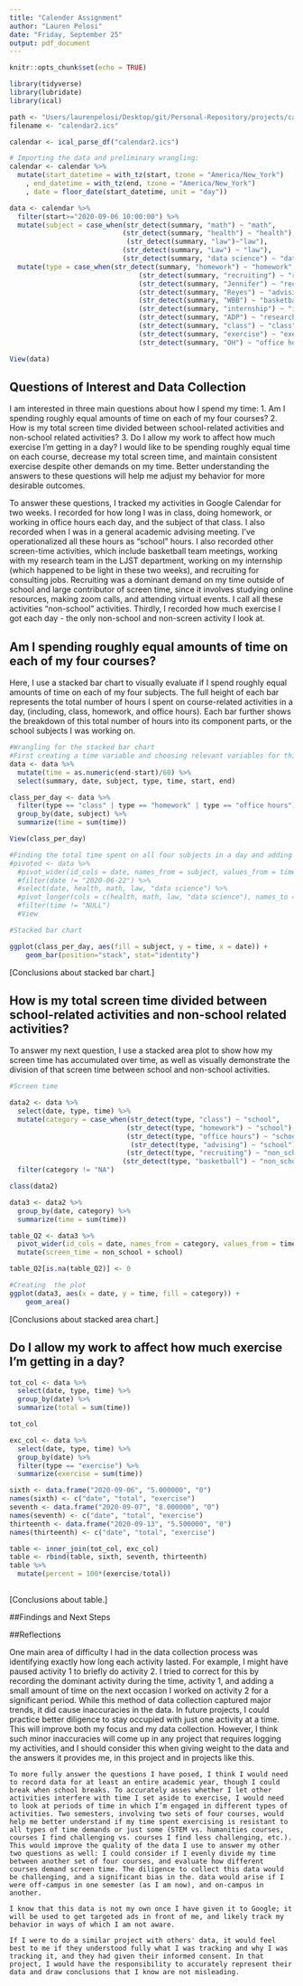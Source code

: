 ```yaml
---
title: "Calender Assignment"
author: "Lauren Pelosi"
date: "Friday, September 25"
output: pdf_document
---
```


```r
knitr::opts_chunk$set(echo = TRUE)

library(tidyverse)
library(lubridate)
library(ical)

path <- "Users/laurenpelosi/Desktop/git/Personal-Repository/projects/calendar"
filename <- "calendar2.ics" 

calendar <- ical_parse_df("calendar2.ics")
```

```r
# Importing the data and preliminary wrangling:
calendar <- calendar %>%
  mutate(start_datetime = with_tz(start, tzone = "America/New_York")
    , end_datetime = with_tz(end, tzone = "America/New_York")
    , date = floor_date(start_datetime, unit = "day")) 

data <- calendar %>%
  filter(start>="2020-09-06 10:00:00") %>%
  mutate(subject = case_when(str_detect(summary, "math") ~ "math",
                            (str_detect(summary, "health") ~ "health"),
                             (str_detect(summary, "law")~"law"),
                            (str_detect(summary, "Law") ~ "law"),
                            (str_detect(summary, "data science") ~ "data science"))) %>% 
  mutate(type = case_when(str_detect(summary, "homework") ~ "homework",
                                (str_detect(summary, "recruiting") ~ "recruiting"),
                                (str_detect(summary, "Jennifer") ~ "recruiting"),
                                (str_detect(summary, "Reyes") ~ "advising"),
                                (str_detect(summary, "WBB") ~ "basketball"),
                                (str_detect(summary, "internship") ~ "internship"),
                                (str_detect(summary, "ADP") ~ "research"),
                                (str_detect(summary, "class") ~ "class"),
                                (str_detect(summary, "exercise") ~ "exercise"),
                                (str_detect(summary, "OH") ~ "office hours"))) 

View(data)
```
## Questions of Interest and Data Collection

I am interested in three main questions about how I spend my time: 
  1. Am I spending roughly equal amounts of time on each of my four courses? 
  2. How is my total screen time divided between school-related activities and non-school related activities?
  3. Do I allow my work to affect how much exercise I'm getting in a day? 
I would like to be spending roughly equal time on each course, decrease my total screen time, and maintain consistent exercise despite other demands on my time. Better understanding the answers to these questions will help me adjust my behavior for more desirable outcomes. 

To answer these questions, I tracked my activities in Google Calendar for two weeks. I recorded for how long I was in class, doing homework, or working in office hours each day, and the subject of that class. I also recorded when I was in a general academic advising meeting. I've operationalized all these hours as "school" hours. I also recorded other screen-time activities, which include basketball team meetings, working with my research team in the LJST department, working on my internship (which happened to be light in these two weeks), and recruiting for consulting jobs. Recruiting was a dominant demand on my time outside of school and large contributor of screen time, since it involves studying online resources, making zoom calls, and attending virtual events. I call all these activities "non-school" activities. Thirdly, I recorded how much exercise I got each day - the only non-school and non-screen activity I look at. 

## Am I spending roughly equal amounts of time on each of my four courses?
Here, I use a stacked bar chart to visually evaluate if I spend roughly equal amounts of time on each of my four subjects. The full height of each bar represents the total number of hours I spent on course-related activities in a day, (including, class, homework, and office hours). Each bar further shows the breakdown of this total number of hours into its component parts, or the school subjects I was working on. 

```r
#Wrangling for the stacked bar chart
#First creating a time variable and choosing relevant variables for this visualization
data <- data %>%
  mutate(time = as.numeric(end-start)/60) %>%
  select(summary, date, subject, type, time, start, end)

class_per_day <- data %>%
  filter(type == "class" | type == "homework" | type == "office hours") %>%
  group_by(date, subject) %>%
  summarize(time = sum(time)) 

View(class_per_day)

#Finding the total time spent on all four subjects in a day and adding a column to show it
#pivoted <- data %>%
  #pivot_wider(id_cols = date, names_from = subject, values_from = time) %>%
  #filter(date != "2020-06-22") %>%
  #select(date, health, math, law, "data science") %>%
  #pivot_longer(cols = c(health, math, law, "data science"), names_to = "subject", values_to = "time") %>%
  #filter(time != "NULL")
  #View

```

```r
#Stacked bar chart 

ggplot(class_per_day, aes(fill = subject, y = time, x = date)) + 
    geom_bar(position="stack", stat="identity")
```

[Conclusions about stacked bar chart.]

## How is my total screen time divided between school-related activities and non-school related activities?

To answer my next question, I use a stacked area plot to show how my screen time has accumulated over time, as well as visually demonstrate the division of that screen time between school and non-school activities. 

```r
#Screen time

data2 <- data %>%
  select(date, type, time) %>%
  mutate(category = case_when(str_detect(type, "class") ~ "school",
                             (str_detect(type, "homework") ~ "school"),
                             (str_detect(type, "office hours") ~ "school"),
                              (str_detect(type, "advising") ~ "school"),
                             (str_detect(type, "recruiting") ~ "non_school"),
                            (str_detect(type, "basketball") ~ "non_school"))) %>%
  filter(category != "NA")

class(data2)

data3 <- data2 %>%
  group_by(date, category) %>%
  summarize(time = sum(time))

table_Q2 <- data3 %>%
  pivot_wider(id_cols = date, names_from = category, values_from = time) %>%
  mutate(screen_time = non_school + school)

table_Q2[is.na(table_Q2)] <- 0

```


```r
#Creating  the plot
ggplot(data3, aes(x = date, y = time, fill = category)) + 
    geom_area()

```

[Conclusions about stacked area chart.]

## Do I allow my work to affect how much exercise I'm getting in a day? 

```r
tot_col <- data %>%
  select(date, type, time) %>%
  group_by(date) %>%
  summarize(total = sum(time))

tot_col

exc_col <- data %>%
  select(date, type, time) %>%
  group_by(date) %>%
  filter(type == "exercise") %>%
  summarize(exercise = sum(time))

sixth <- data.frame("2020-09-06", "5.000000", "0")
names(sixth) <- c("date", "total", "exercise")
seventh <- data.frame("2020-09-07", "8.000000", "0")
names(seventh) <- c("date", "total", "exercise")
thirteenth <- data.frame("2020-09-13", "5.500000", "0")
names(thirteenth) <- c("date", "total", "exercise")

table <- inner_join(tot_col, exc_col)
table <- rbind(table, sixth, seventh, thirteenth)
table %>%
  mutate(percent = 100*(exercise/total))
  
```
[Conclusions about table.]

##Findings and Next Steps



##Reflections

  One main area of difficulty I had in the data collection process was identifying exactly how long each activity lasted. For example, I might have paused activity 1 to briefly do activity 2. I tried to correct for this by recording the dominant activity during the time, activity 1, and adding a small amount of time on the next occasion I worked on activity 2 for a significant period. While this method of data collection captured major trends, it did cause inaccuracies in the data.  In future projects, I could practice better diligence to stay occupied with just one activity at a time. This will improve both my focus and my data collection. However, I think such minor inaccuracies will come up in any project that requires logging my activities, and I should consider this when giving weight to the data and the answers it provides me, in this project and in projects like this.

	To more fully answer the questions I have posed, I think I would need to record data for at least an entire academic year, though I could break when school breaks. To accurately asses whether I let other activities interfere with time I set aside to exercise, I would need to look at periods of time in which I’m engaged in different types of activities. Two semesters, involving two sets of four courses, would help me better understand if my time spent exercising is resistant to all types of time demands or just some (STEM vs. humanities courses, courses I find challenging vs. courses I find less challenging, etc.). This would improve the quality of the data I use to answer my other two questions as well: I could consider if I evenly divide my time between another set of four courses, and evaluate how different courses demand screen time. The diligence to collect this data would be challenging, and a significant bias in the. data would arise if I were off-campus in one semester (as I am now), and on-campus in another.
	
	I know that this data is not my own once I have given it to Google; it will be used to get targeted ads in front of me, and likely track my behavior in ways of which I am not aware. 
	
	If I were to do a similar project with others' data, it would feel best to me if they understood fully what I was tracking and why I was tracking it, and they had given their informed consent. In that project, I would have the responsibility to accurately represent their data and draw conclusions that I know are not misleading. 

